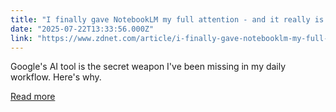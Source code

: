 ```yaml
---
title: "I finally gave NotebookLM my full attention - and it really is a total game changer"
date: "2025-07-22T13:33:56.000Z"
link: "https://www.zdnet.com/article/i-finally-gave-notebooklm-my-full-attention-and-it-really-is-a-total-game-changer/"
---
```


Google's AI tool is the secret weapon I've been missing in my daily workflow. Here's why.

[Read more](https://www.zdnet.com/article/i-finally-gave-notebooklm-my-full-attention-and-it-really-is-a-total-game-changer/)
